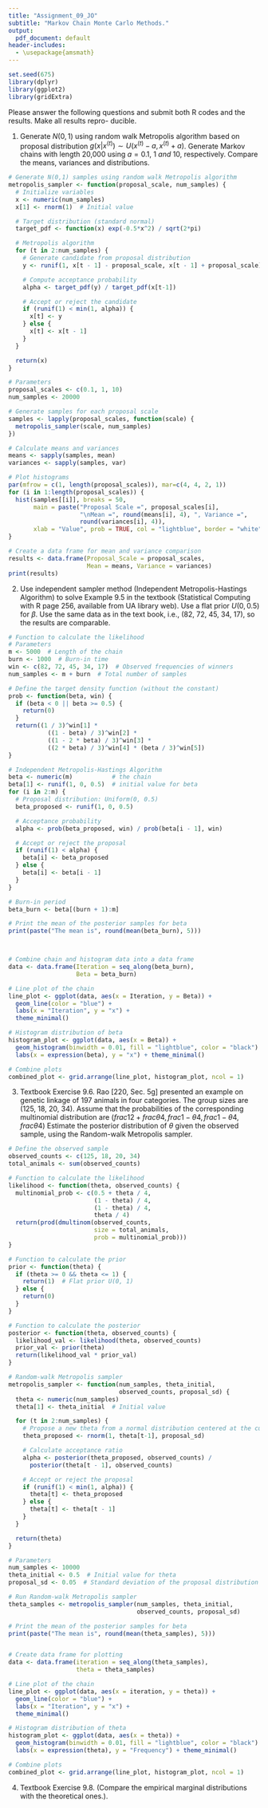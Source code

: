 ```yaml
---
title: "Assignment_09_JO"
subtitle: "Markov Chain Monte Carlo Methods."
output:
  pdf_document: default
header-includes:
  - \usepackage{amsmath}
---
```


```r
set.seed(675)
library(dplyr)
library(ggplot2)
library(gridExtra)
```
Please answer the following questions and submit both R codes and the results. Make all results repro- ducible.

1. Generate $N(0,1)$ using random walk Metropolis algorithm based on proposal distribution 
    $g(x|x^{(t)}) \sim U(x^{(t)} - a, x^{(t)} + a)$. Generate Markov chains with length 20,000 using 
    $a = 0.1,\ 1\ and\ 10$, respectively. Compare the means, variances and distributions.
```r
# Generate N(0,1) samples using random walk Metropolis algorithm
metropolis_sampler <- function(proposal_scale, num_samples) {
  # Initialize variables
  x <- numeric(num_samples)
  x[1] <- rnorm(1)  # Initial value

  # Target distribution (standard normal)
  target_pdf <- function(x) exp(-0.5*x^2) / sqrt(2*pi)

  # Metropolis algorithm
  for (t in 2:num_samples) {
    # Generate candidate from proposal distribution
    y <- runif(1, x[t - 1] - proposal_scale, x[t - 1] + proposal_scale)

    # Compute acceptance probability
    alpha <- target_pdf(y) / target_pdf(x[t-1])

    # Accept or reject the candidate
    if (runif(1) < min(1, alpha)) {
      x[t] <- y
    } else {
      x[t] <- x[t - 1]
    }
  }

  return(x)
}

# Parameters
proposal_scales <- c(0.1, 1, 10)
num_samples <- 20000

# Generate samples for each proposal scale
samples <- lapply(proposal_scales, function(scale) {
  metropolis_sampler(scale, num_samples)
})

# Calculate means and variances
means <- sapply(samples, mean)
variances <- sapply(samples, var)

# Plot histograms
par(mfrow = c(1, length(proposal_scales)), mar=c(4, 4, 2, 1))
for (i in 1:length(proposal_scales)) {
  hist(samples[[i]], breaks = 50,
       main = paste("Proposal Scale =", proposal_scales[i],
                    "\nMean =", round(means[i], 4), ", Variance =",
                    round(variances[i], 4)),
       xlab = "Value", prob = TRUE, col = "lightblue", border = "white")
}

# Create a data frame for mean and variance comparison
results <- data.frame(Proposal_Scale = proposal_scales,
                      Mean = means, Variance = variances)
print(results)
```

2. Use independent sampler method (Independent Metropolis-Hastings Algorithm) to solve Example 9.5 in the 
  textbook (Statistical Computing with R page 256, available from UA library web). Use a flat 
  prior $U(0,0.5)$ for $\beta$. Use the same data as in the text book, i.e., (82, 72, 45, 34, 17), 
  so the results are comparable.
```r
# Function to calculate the likelihood
# Parameters
m <- 5000  # Length of the chain
burn <- 1000  # Burn-in time
win <- c(82, 72, 45, 34, 17)  # Observed frequencies of winners
num_samples <- m + burn  # Total number of samples

# Define the target density function (without the constant)
prob <- function(beta, win) {
  if (beta < 0 || beta >= 0.5) {
    return(0)
  }
  return((1 / 3)^win[1] *
           ((1 - beta) / 3)^win[2] *
           ((1 - 2 * beta) / 3)^win[3] *
           ((2 * beta) / 3)^win[4] * (beta / 3)^win[5])
}

# Independent Metropolis-Hastings Algorithm
beta <- numeric(m)           # the chain
beta[1] <- runif(1, 0, 0.5)  # initial value for beta
for (i in 2:m) {
  # Proposal distribution: Uniform(0, 0.5)
  beta_proposed <- runif(1, 0, 0.5)

  # Acceptance probability
  alpha <- prob(beta_proposed, win) / prob(beta[i - 1], win)

  # Accept or reject the proposal
  if (runif(1) < alpha) {
    beta[i] <- beta_proposed
  } else {
    beta[i] <- beta[i - 1]
  }
}

# Burn-in period
beta_burn <- beta[(burn + 1):m]

# Print the mean of the posterior samples for beta
print(paste("The mean is", round(mean(beta_burn), 5)))



# Combine chain and histogram data into a data frame
data <- data.frame(Iteration = seq_along(beta_burn),
                   Beta = beta_burn)

# Line plot of the chain
line_plot <- ggplot(data, aes(x = Iteration, y = Beta)) +
  geom_line(color = "blue") +
  labs(x = "Iteration", y = "x") +
  theme_minimal()

# Histogram distribution of beta
histogram_plot <- ggplot(data, aes(x = Beta)) +
  geom_histogram(binwidth = 0.01, fill = "lightblue", color = "black") +
  labs(x = expression(beta), y = "x") + theme_minimal()

# Combine plots
combined_plot <- grid.arrange(line_plot, histogram_plot, ncol = 1)
```

3. Textbook Exercise 9.6. Rao [220, Sec. 5g] presented an example on genetic linkage of 197 animals
    in four categories. The group sizes are (125, 18, 20, 34). Assume that the probabilities of the 
    corresponding multinomial distribution are $(frac {1} {2} + frac {\theta} {4}, 
    frac {1 - \theta} {4}, frac {1 - \theta} {4}, frac {\theta} {4})$
    Estimate the posterior distribution of $\theta$ given the observed sample, using the Random-walk
    Metropolis sampler.
```r
# Define the observed sample
observed_counts <- c(125, 18, 20, 34)
total_animals <- sum(observed_counts)

# Function to calculate the likelihood
likelihood <- function(theta, observed_counts) {
  multinomial_prob <- c(0.5 + theta / 4,
                        (1 - theta) / 4,
                        (1 - theta) / 4,
                        theta / 4)
  return(prod(dmultinom(observed_counts,
                        size = total_animals,
                        prob = multinomial_prob)))
}

# Function to calculate the prior
prior <- function(theta) {
  if (theta >= 0 && theta <= 1) {
    return(1)  # Flat prior U(0, 1)
  } else {
    return(0)
  }
}

# Function to calculate the posterior
posterior <- function(theta, observed_counts) {
  likelihood_val <- likelihood(theta, observed_counts)
  prior_val <- prior(theta)
  return(likelihood_val * prior_val)
}

# Random-walk Metropolis sampler
metropolis_sampler <- function(num_samples, theta_initial,
                               observed_counts, proposal_sd) {
  theta <- numeric(num_samples)
  theta[1] <- theta_initial  # Initial value

  for (t in 2:num_samples) {
    # Propose a new theta from a normal distribution centered at the current value
    theta_proposed <- rnorm(1, theta[t-1], proposal_sd)

    # Calculate acceptance ratio
    alpha <- posterior(theta_proposed, observed_counts) /
      posterior(theta[t - 1], observed_counts)

    # Accept or reject the proposal
    if (runif(1) < min(1, alpha)) {
      theta[t] <- theta_proposed
    } else {
      theta[t] <- theta[t - 1]
    }
  }

  return(theta)
}

# Parameters
num_samples <- 10000
theta_initial <- 0.5  # Initial value for theta
proposal_sd <- 0.05  # Standard deviation of the proposal distribution

# Run Random-walk Metropolis sampler
theta_samples <- metropolis_sampler(num_samples, theta_initial,
                                    observed_counts, proposal_sd)

# Print the mean of the posterior samples for beta
print(paste("The mean is", round(mean(theta_samples), 5)))


# Create data frame for plotting
data <- data.frame(iteration = seq_along(theta_samples),
                   theta = theta_samples)

# Line plot of the chain
line_plot <- ggplot(data, aes(x = iteration, y = theta)) +
  geom_line(color = "blue") +
  labs(x = "Iteration", y = "x") +
  theme_minimal()

# Histogram distribution of theta
histogram_plot <- ggplot(data, aes(x = theta)) +
  geom_histogram(binwidth = 0.01, fill = "lightblue", color = "black") +
  labs(x = expression(theta), y = "Frequency") + theme_minimal()

# Combine plots
combined_plot <- grid.arrange(line_plot, histogram_plot, ncol = 1)
```

4.  Textbook Exercise 9.8. (Compare the empirical marginal distributions with the theoretical ones.).
```r
```